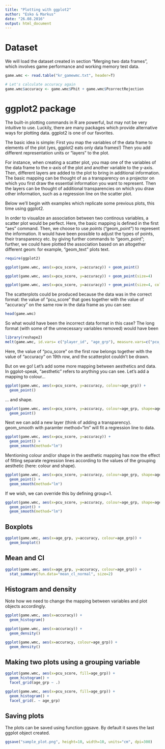 ```yaml
---
title: "Plotting with ggplot2"
author: "Esko & Markus"
date: "26.08.2016"
output: html_document
---
```



Dataset
====================
We will load the dataset created in section "Merging two data frames", which involves game performance and working memory test data. 

```r
game.wmc <- read.table("kr_gamewmc.txt", header=T)

# Let's calculate accuracy again
game.wmc$accuracy <- game.wmc$Phit + game.wmc$PcorrectRejection

```


ggplot2 package
===============================

The built-in plotting commands in R are powerful, but may not be very intuitive to use. 
Luckily, there are many packages which provide alternative ways for plotting data. 
ggplot2 is one of our favorites. 

The basic idea is simple: First you map the variables of the data frame to elements of the plot (yes, ggplot2 eats only data frames!) Then you add different representation units or "layers" to the plot. 

For instance, when creating a scatter plot, you map one of the variables of the data frame to the x-axis of the plot and another variable to the y-axis. Then, different layers are added to the plot to bring in additional information. The basic mapping can be thought of as a transparency on a projector on which you first draw the essential information you want to represent. Then the layers can be thought of additional transparencies on which you draw other information, such as a regression line on the scatter plot. 

Below we'll begin with examples which replicate some previous plots, this time using ggplot2.

In order to visualize an association between two continous variables, a scatter plot would be perfect. 
Here, the basic mapping is defined in the first "aes" command. Then, we choose to use _points_ ("geom_point") to represent the information. It would have been possible to adjust the types of points, their transparency etc. by giving further commands to "geom_point"; further, we could have plotted the association based on an altogether different geom: for example, "geom_text" plots text.

```r
require(ggplot2)

ggplot(game.wmc, aes(x=pcu_score, y=accuracy)) + geom_point() 

ggplot(game.wmc, aes(x=pcu_score, y=accuracy)) + geom_point(size=4) 

ggplot(game.wmc, aes(x=pcu_score, y=accuracy)) + geom_point(size=4, colour="blue") 
```

The scatterplots could be produced because the data was in the correct format: the value of "pcu_score" that goes together with the value of "accuracy" on the same row in the data frame as you can see: 

```r
head(game.wmc)
```

So what would have been the incorrect data format in this case? The long format (with some of the unnecessary variables removed) would have been

```r
library(reshape2)
melt(game.wmc, id.vars= c("player_id", "age_grp"), measure.vars=c("pcu_score","accuracy"))
```

Here, the value of "pcu_score" on the first row belongs together with the value of "accuracy" on 19th row, and the scatterplot couldn't be drawn.

But on we go! Let's add some more mapping between aesthetics and data. In ggplot-speak, "aesthetic" refers to anything you can see. Let's add a mapping to colour...

```r
ggplot(game.wmc, aes(x=pcu_score, y=accuracy, colour=age_grp)) + 
  geom_point() 

```
... and shape.

```r
ggplot(game.wmc, aes(x=pcu_score, y=accuracy, colour=age_grp, shape=age_grp)) + 
  geom_point() 

```

Next we can add a new layer (think of adding a transparency). geom_smooth with paramter method="lm" will fit a regression line to data.

```r
ggplot(game.wmc, aes(x=pcu_score, y=accuracy)) + 
  geom_point() +
  geom_smooth(method="lm")
```

Mentioning colour and/or shape in the aesthetic mapping has now the effect of fitting separate regression lines according to the values of the grouping aesthetic (here: colour and shape).

```r
ggplot(game.wmc, aes(x=pcu_score, y=accuracy, colour=age_grp, shape=age_grp)) + 
  geom_point() +
  geom_smooth(method="lm")
```

If we wish, we can override this by defining group=1.

```r
ggplot(game.wmc, aes(x=pcu_score, y=accuracy, colour=age_grp, shape=age_grp, group=1)) + 
  geom_point() +
  geom_smooth(method="lm")
```


Boxplots
--------------------------

```r
ggplot(game.wmc, aes(x=age_grp, y=accuracy, colour=age_grp)) + 
  geom_boxplot()
```

Mean and CI
--------------------
```r
ggplot(game.wmc, aes(x=age_grp, y=accuracy, colour=age_grp)) + 
  stat_summary(fun.data="mean_cl_normal", size=2)
```


Histogram and density
--------------------
Note how we need to change the mapping between variables and plot objects accordingly.
```r
ggplot(game.wmc, aes(x=accuracy)) + 
  geom_histogram()

ggplot(game.wmc, aes(x=accuracy)) + 
  geom_density()

ggplot(game.wmc, aes(x=accuracy, colour=age_grp)) + 
  geom_density()
```

Making two plots using a grouping variable
------------------------------------------------
```r

ggplot(game.wmc, aes(x=pcu_score, fill=age_grp)) + 
  geom_histogram() +
  facet_grid(age_grp ~ .)

ggplot(game.wmc, aes(x=pcu_score, fill=age_grp)) + 
  geom_histogram() +
  facet_grid(. ~ age_grp)

```

Saving plots
-----------------------------------------------
The plots can be saved using function ggsave. By default it saves the last ggplot object created.

```r
ggsave("sample_plot.png", height=10, width=10, units="cm", dpi=300)

```

